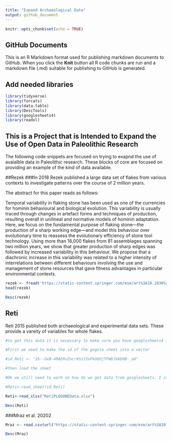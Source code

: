 ```yaml
---
title: "Expand Archaeological Data"
output: github_document
---
```


```r
knitr::opts_chunk$set(echo = TRUE)
```

## GitHub Documents

This is an R Markdown format used for publishing markdown documents to GitHub. When you click the **Knit** button all R code chunks are run and a markdown file (.md) suitable for publishing to GitHub is generated.

## Add needed libraries

```r
library(tidyverse)
library(forcats)
library(data.table)
library(DescTools)
library(googlesheets4)
library(readxl)
```

## This is a Project that is Intended to Expand the Use of Open Data in Paleolithic Research

The following code snippets are focused on trying to exapnd the use of avaialble data in Paleolithic research. These blocks of core are focused on providing an example of the kind of data available. 

##Rezek
###In 2018 Rezek published a large data set of flakes from various contexts to investigate patterns over the course of 2 million years. 

The abstract for this paper reads as follows:

Temporal variability in flaking stone has been used as one of the currencies for hominin behavioural and biological evolution. This variability is usually traced through changes in artefact forms and techniques of production, resulting overall in unilineal and normative models of hominin adaptation. Here, we focus on the fundamental purpose of flaking stone—the production of a sharp working edge—and model this behaviour over evolutionary time to reassess the evolutionary efficiency of stone tool technology. Using more than 18,000 flakes from 81 assemblages spanning two million years, we show that greater production of sharp edges was followed by increased variability in this behaviour. We propose that a diachronic increase in this variability was related to a higher intensity of interrelations between different behaviours involving the use and management of stone resources that gave fitness advantages in particular environmental contexts. 

```r

rezek <- fread('https://static-content.springer.com/esm/art%3A10.1038%2Fs41559-018-0488-4/MediaObjects/41559_2018_488_MOESM3_ESM.csv')
head(rezek)

Desc(rezek)


```
## Reti 

Reti 2015 published both archaeological and experimental data sets. These provide a vareity of variables for whole flakes. 


```r
#to get this data it is necessary to make sure you have googlesheets4 installed 

#First we need to make the id of the gogole sheet into a vector

#id_Reti <- "1h--GxB-4RAERvZocrkhJi5xPkU6OjTFW8JVAb9B-_oA"

#then load the sheet

#Ok we still need to work on how do we get data from googlesheets. I can't knit this becasue it requests access to my ggogledrive each time. That won't work. 

#Reti<-read_sheet(id_Reti)

Reti<-read_xlsx("RetiPLOSONEData.xlsx")

Desc(Reti)

```
###Mraz et al. 20202


```r

Mraz <- read.csv(url("https://static-content.springer.com/esm/art%3A10.1038%2Fs41598-019-51139-3/MediaObjects/41598_2019_51139_MOESM2_ESM.csv"))

Desc(Mraz)

```





